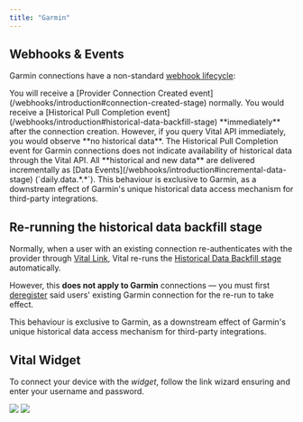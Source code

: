 ```yaml
---
title: "Garmin"
---
```


## Webhooks & Events

Garmin connections have a non-standard [webhook lifecycle](/webhooks/introduction):

<Steps>
<Step title="The Connection Created stage">
You will receive a [Provider Connection Created event](/webhooks/introduction#connection-created-stage) normally.
</Step>

<Step title="The Historical Data Backfill stage">
You would receive a [Historical Pull Completion event](/webhooks/introduction#historical-data-backfill-stage) **immediately** after the connection creation.
However, if you query Vital API immediately, you would observe **no historical data**.

<Warning>
The Historical Pull Completion event for Garmin connections does not indicate availability of historical data through the Vital API.
</Warning>

</Step>

<Step title="The Incremental Data stage">
All **historical and new data** are delivered incrementally as [Data Events](/webhooks/introduction#incremental-data-stage) (`daily.data.*.*`).
</Step>
</Steps>

<Note>
This behaviour is exclusive to Garmin, as a downstream effect of Garmin's unique historical data access mechanism for third-party integrations.
</Note>

## Re-running the historical data backfill stage

Normally, when a user with an existing connection re-authenticates with the provider through [Vital Link](https://docs.tryvital.io/wearables/connecting-providers/introduction), Vital re-runs
the [Historical Data Backfill stage](/webhooks/introduction#historical-data-backfill-stage) automatically.

However, this **does not apply to Garmin** connections — you must first [deregister](/api-reference/user/deregister-a-provider) said users' existing Garmin connection for the re-run to take effect.

<Note>
This behaviour is exclusive to Garmin, as a downstream effect of Garmin's unique historical data access mechanism for third-party integrations.
</Note>

## Vital Widget

To connect your device with the _widget_, follow the link wizard ensuring and enter your username and password.

<Frame>
  <img
    src="/img/garmin_link_search.jpg"
    className="w-2/5 h-2/5 block mx-auto"
  />
  <img src="/img/garmin_connect.jpg" className="w-2/5 h-2/5 block mx-auto" />
</Frame>

<br />
